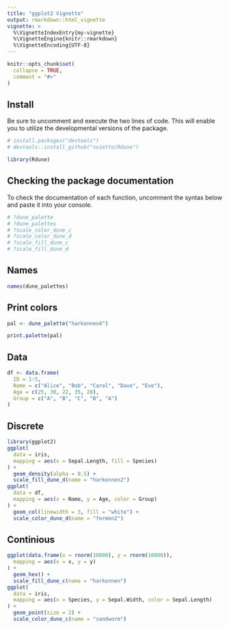 ```yaml
---
title: "ggplot2 Vignette"
output: rmarkdown::html_vignette
vignette: >
  %\VignetteIndexEntry{my-vignette}
  %\VignetteEngine{knitr::rmarkdown}
  %\VignetteEncoding{UTF-8}
---
```


```r
knitr::opts_chunk$set(
  collapse = TRUE,
  comment = "#>"
)
```


## Install

Be sure to uncomment and execute the two lines of code. This will enable you to utilize the developmental versions of the package.

```r
# install.packages("devtools")
# devtools::install_github("nvietto/Rdune")

library(Rdune)
```

## Checking the package documentation

To check the documentation of each function, uncomment the syntax below and paste it into your console.

```r
# ?dune_palette
# ?dune_palettes
# ?scale_color_dune_c
# ?scale_color_dune_d
# ?scale_fill_dune_c
# ?scale_fill_dune_d
```



## Names
```r
names(dune_palettes)
```

## Print colors

```r
pal <- dune_palette("harkonnen4")

print.palette(pal)
```



## Data

```r
df <- data.frame(
  ID = 1:5,
  Name = c("Alice", "Bob", "Carol", "Dave", "Eve"),
  Age = c(25, 30, 22, 35, 28),
  Group = c("A", "B", "C", "B", "A")
)
```


## Discrete

```r
library(ggplot2)
ggplot(
  data = iris,
  mapping = aes(x = Sepal.Length, fill = Species)
) +
  geom_density(alpha = 0.5) +
  scale_fill_dune_d(name = "harkonnen2")
ggplot(
  data = df,
  mapping = aes(x = Name, y = Age, color = Group)
) +
  geom_col(linewidth = 3, fill = "white") +
  scale_color_dune_d(name = "fermen2")
```



## Continious 

```r
ggplot(data.frame(x = rnorm(10000), y = rnorm(10000)),
  mapping = aes(x = x, y = y)
) +
  geom_hex() +
  scale_fill_dune_c(name = "harkonnen")
ggplot(
  data = iris,
  mapping = aes(x = Species, y = Sepal.Width, color = Sepal.Length)
) +
  geom_point(size = 2) +
  scale_color_dune_c(name = "sandworm")
```








